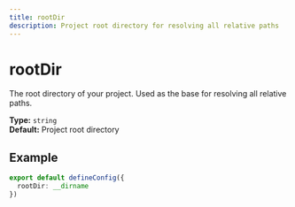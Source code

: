 ```yaml
---
title: rootDir
description: Project root directory for resolving all relative paths
---
```


# rootDir

The root directory of your project. Used as the base for resolving all relative paths.

**Type:** `string`  
**Default:** Project root directory

## Example

```typescript
export default defineConfig({
  rootDir: __dirname
})
```